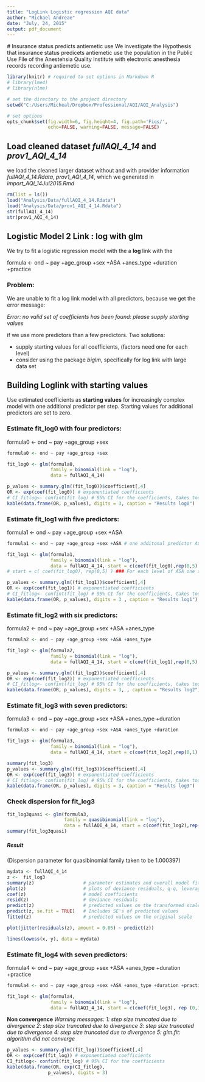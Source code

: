 ```yaml
---
title: "LogLink Logistic regression AQI data"
author: "Michael Andreae"
date: "July, 24, 2015"
output: pdf_document
---
```

  
  # Insurance status predicts antiemetic use 
  We investigate the Hypothesis that insurance status predicets antiemetic use the population in the Public Use File of the Anestehsia Quality Institute with electronic anesthesia records recording antiemetic use.



```r
library(knitr) # required to set options in Markdown R
# library(lme4)
# library(nlme)
```



```r

# set the directory to the project directory
setwd("C:/Users/Micheal/Dropbox/Professional/AQI/AQI_Analysis")

# set options
opts_chunk$set(fig.width=6, fig.height=4, fig.path='Figs/',
               echo=FALSE, warning=FALSE, message=FALSE)
```

## Load cleaned dataset *fullAQI_4_14* and *prov1_AQI_4_14*

we load the cleaned larger dataset without and with provider information *fullAQI_4_14.Rdata*, *prov1_AQI_4_14*, which we generated in *import_AQI_14Jul2015.Rmd*   
  
  
```r
rm(list = ls())
load("Analysis/Data/fullAQI_4_14.Rdata")
load("Analysis/Data/prov1_AQI_4_14.Rdata")
str(fullAQI_4_14)
str(prov1_AQI_4_14)

```

## Logistic Model 2 Link : log with glm

We try to fit a logistic regression model with the a **log** link with the 

formula <- ond ~ pay +age_group +sex +ASA +anes_type +duration +practice  

### Problem: 
We are unable to fit a log link model with all predictors, because we get the error message:
  
  *Error: no valid set of coefficients has been found: please supply starting values*
  
  if we use more predictors than a few predictors. Two solutions:
  
  * supply starting values for all coefficients, (factors need one for each level)
* consider using the package *biglm*, specifically for log link with large data set

## Building Loglink with starting values 

Use estimated coefficients as **starting values** for increasingly complex model with one additional predictor per step. Starting values for additional predictors are set to zero.

### Estimate fit_log0 with **four** predictors: 

formula0 <- ond ~ pay +age_group +sex

```r

formula0 <- ond ~ pay +age_group +sex

fit_log0 <- glm(formula0, 
                family = binomial(link = "log"), 
                data = fullAQI_4_14)
```


```r
p_values <- summary.glm((fit_log0))$coefficient[,4]
OR <- exp(coef(fit_log0)) # exponentiated coefficients 
# CI_fitlog<- confint(fit_log) # 95% CI for the coefficients, takes too long
kable(data.frame(OR, p_values), digits = 3, caption = "Results log0")
```

### Estimate fit_log1 with **five** predictors: 

formula1 <- ond ~ pay +age_group +sex +ASA

```r
formula1 <- ond ~ pay +age_group +sex +ASA # one additonal predictor ASA

fit_log1 <- glm(formula1, 
                family = binomial(link = "log"), 
                data = fullAQI_4_14, start = c(coef(fit_log0),rep(0,5) ))
# start = c( coef(fit_log0), rep(0,5) ) ### For each level of ASA one start value!
```

```r
p_values <- summary.glm((fit_log1))$coefficient[,4]
OR <- exp(coef(fit_log1)) # exponentiated coefficients 
# CI_fitlog<- confint(fit_log) # 95% CI for the coefficients, takes too long
kable(data.frame(OR, p_values), digits = 3 , caption = "Results log1")
```

### Estimate fit_log2 with **six** predictors: 

formula2 <- ond ~ pay +age_group +sex +ASA +anes_type 

```r
formula2 <- ond ~ pay +age_group +sex +ASA +anes_type 

fit_log2 <- glm(formula2, 
                family = binomial(link = "log"), 
                data = fullAQI_4_14, start = c(coef(fit_log1),rep(0,5) ))
```

```r
p_values <- summary.glm((fit_log2))$coefficient[,4]
OR <- exp(coef(fit_log2)) # exponentiated coefficients 
# CI_fitlog<- confint(fit_log) # 95% CI for the coefficients, takes too long
kable(data.frame(OR, p_values), digits = 3, , caption = "Results log2")
```

### Estimate fit_log3 with **seven** predictors: 

formula3 <- ond ~ pay +age_group +sex +ASA +anes_type +duration

```r
formula3 <- ond ~ pay +age_group +sex +ASA +anes_type +duration

fit_log3 <- glm(formula3, 
                family = binomial(link = "log"), 
                data = fullAQI_4_14, start = c(coef(fit_log2),rep(0,1) ))
```

```r
summary(fit_log3)
p_values <- summary.glm((fit_log3))$coefficient[,4]
OR <- exp(coef(fit_log3)) # exponentiated coefficients 
# CI_fitlog<- confint(fit_log) # 95% CI for the coefficients, takes too long
kable(data.frame(OR, p_values), digits = 3, caption = "Results log3")
```

### Check dispersion for fit_log3

```r

fit_log3quasi <- glm(formula3, 
                     family = quasibinomial(link = "log"), 
                     data = fullAQI_4_14, start = c(coef(fit_log2),rep(0,1) ))
summary(fit_log3quasi)
```

##### Result

(Dispersion parameter for quasibinomial family taken to be 1.000397)

```r
mydata <- fullAQI_4_14
z <-  fit_log3
summary(z)                  # parameter estimates and overall model fit
plot(z)                     # plots of deviance residuals, q-q, leverage
coef(z)                     # model coefficients
resid(z)                    # deviance residuals
predict(z)                  # predicted values on the transformed scale
predict(z, se.fit = TRUE)   # Includes SE's of predicted values
fitted(z)                   # predicted values on the original scale

plot(jitter(residuals(z), amount = 0.05) ~ predict(z))

lines(lowess(x, y), data = mydata)
```

### Estimate fit_log4 with **seven** predictors: 

formula4 <- ond ~ pay +age_group +sex +ASA +anes_type +duration +practice

```r
formula4 <- ond ~ pay +age_group +sex +ASA +anes_type +duration +practice

fit_log4 <- glm(formula4, 
                family = binomial(link = "log"), 
                data = fullAQI_4_14, start = c(coef(fit_log3), rep (0,3) ) )
```

**Non convergence**
  *Warning messages:
  1: step size truncated due to divergence 
2: step size truncated due to divergence 
3: step size truncated due to divergence 
4: step size truncated due to divergence 
5: glm.fit: algorithm did not converge*
  
  ```r
p_values <- summary.glm((fit_log))$coefficient[,4]
OR <- exp(coef(fit_log)) # exponentiated coefficients
CI_fitlog<- confint(fit_log) # 95% CI for the coefficients
kable(data.frame(OR, exp(CI_fitlog), 
                 p_values), digits = 3)
```

